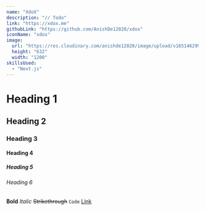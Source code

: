 ```yaml
---
name: "XdoX"
description: "// Todo"
link: "https://xdox.me"
githubLink: "https://github.com/AnishDe12020/xdox"
iconName: "xdox"
image:
  url: "https://res.cloudinary.com/anishde12020/image/upload/v1651462990/Blogfolio/og_knptwv.png"
  height: "632"
  width: "1200"
skillsUsed:
  - "Next.js"
---
```


# Heading 1
## Heading 2
### Heading 3
#### Heading 4
##### Heading 5
###### Heading 6

**Bold**
*Italic*
~~Strikethrough~~
`Code`
[Link](https://nextjs.org/)


